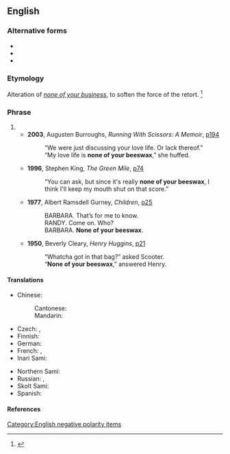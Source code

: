 {{also|none of your bee's wax|none of your bees' wax}}
==English==

===Alternative forms===
* {{l|en|mind your own beeswax}}
* {{l|en|none of your bee's wax}}
* {{l|en|none of your bees' wax}}

===Etymology===
Alteration of ''[[none of your business]]'', to soften the force of the retort.
<ref>{{cite-book
|last=Palmatier
|first=Robert Allen
|year=1995
|title=Speaking of Animals: A Dictionary of Animal Metaphors
|publisher=Greenwood Press
|pages=[http://books.google.com/books?id=kSr4fO2zYrIC&pg=PA23&dq=%22none+of+your+beeswax%22&as_brr=3&sig=qq3gjRx5DmX1vJtnKvMvNA2KhV0 p.23]
|isbn=0313294909
}}</ref>

===Phrase===
{{en-phrase}}

# {{n-g|A [[riposte]] to [[badgering]] [[question]]ing, expressing a refusal to answer, and an [[insistence]] that the questioner cease [[pry]]ing any further.}}
#* '''2003''', Augusten Burroughs, ''Running With Scissors: A Memoir'', [http://books.google.com/books?id=wLG-i9-kosEC&pg=PA194&ots=oRb7kxHe72&dq=%22none+of+your+beeswax%22&as_brr=3&sig=ThVUuSKSqJlm9xoXq9uPZF4RK5o p194]
#*: “We were just discussing your love life. Or lack thereof.”
#*: “My love life is '''none of your beeswax''',” she huffed.
#* '''1996''', Stephen King, ''The Green Mile'', [http://books.google.com/books?id=mw9PExtMU3sC&q=%22none+of+your+beeswax%22+green+mile&dq=%22none+of+your+beeswax%22&pgis=1 p74]
#*: “You can ask, but since it's really '''none of your beeswax''', I think I'll keep my mouth shut on that score.”
#* '''1977''', Albert Ramsdell Gurney, ''Children'', [http://books.google.com/books?id=ZctqJZymdc0C&pg=PA25&ots=ktwQwn5-86&dq=%22none+of+your+beeswax%22&as_brr=3&sig=-_8MpSTJiDJ54SjsYH_MAd-lTD8 p25]
#*: BARBARA. That’s for me to know.
#*: RANDY. Come on. Who?
#*: BARBARA. '''None of your beeswax'''.
#* '''1950''', Beverly Cleary, ''Henry Huggins'', [http://books.google.com/books?id=JeM-Ig9Zh08C&pg=PA21&ots=9R9gmr2qgt&dq=%22none+of+your+beeswax%22&as_brr=3&sig=B8tm-U9oPMOzYJefYRKTj8IIoUQ p21]
#*: “Whatcha got in that bag?” asked Scooter.
#*: “'''None of your beeswax''',” answered Henry.

====Translations====
{{trans-top|A riposte to badgering questioning}}
* Chinese:
*: Cantonese: {{t|yue|關你鬼事|tr=gwaan1 nei5 gwai2 si6|sc=Hani}}
*: Mandarin: {{t|yue|关你屁事|sc=Hani}}
* Czech: {{t|cs|do toho ti nic není}}, {{t|cs|starej se o sebe}}
* Finnish: {{t|fi|ei kuulu sinulle}} {{gloss|it doesn't concern you}}
* German: {{t|de|das geht dich einen feuchten Kehricht an}}
* French: {{t+|fr|s’occuper de ses oignons|alt=occupe-toi de tes oignons}} {{gloss|mind your own onions}}, {{t|fr|ce ne sont pas tes oignons}} {{gloss|this is not your onions}}
* Inari Sami: {{t|smn|ij kuulâ tunjin}} {{gloss|it doesn't concern you}}
{{trans-mid}}
* Northern Sami: {{t|se|ii leat du ášši}} {{gloss|it's not your business}}
* Russian: {{t|ru|[[без]] [[комментарий|коммента́риев]]}}, {{t|ru|[[вас]] [[э́то]] [[не]] [[касаться|каса́ется]]}}
* Skolt Sami: {{t|sms|tõt ij kuul tuʹnne}} {{gloss|it doesn't concern you}}
* Spanish: {{t|es|eso a ti te importa un bledo}}
{{trans-bottom}}

====References====
<references/>

[[Category:English negative polarity items]]